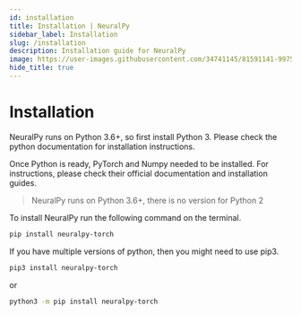 ```yaml
---
id: installation
title: Installation | NeuralPy
sidebar_label: Installation
slug: /installation
description: Installation guide for NeuralPy
image: https://user-images.githubusercontent.com/34741145/81591141-99752900-93d9-11ea-9ef6-cc2c68daaa19.png
hide_title: true
---
```


# Installation

NeuralPy runs on Python 3.6+, so first install Python 3. Please check the python documentation for installation instructions.

Once Python is ready, PyTorch and Numpy needed to be installed. For instructions, please check their official documentation and installation guides.

> NeuralPy runs on Python 3.6+, there is no version for Python 2

To install NeuralPy run the following command on the terminal.

```bash
pip install neuralpy-torch
```

If you have multiple versions of python, then you might need to use pip3.

```bash
pip3 install neuralpy-torch
```
or

```bash
python3 -m pip install neuralpy-torch
```
